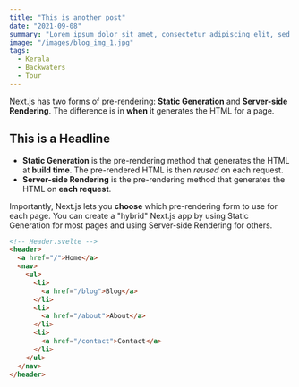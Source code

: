 ```yaml
---
title: "This is another post"
date: "2021-09-08"
summary: "Lorem ipsum dolor sit amet, consectetur adipiscing elit, sed do eiusmod tempor incididunt ut labore et dolore magna aliqua."
image: "/images/blog_img_1.jpg"
tags:
  - Kerala
  - Backwaters
  - Tour
---
```


Next.js has two forms of pre-rendering: **Static Generation** and **Server-side Rendering**. The difference is in **when** it generates the HTML for a page.

## This is a Headline

- **Static Generation** is the pre-rendering method that generates the HTML at **build time**. The pre-rendered HTML is then _reused_ on each request.
- **Server-side Rendering** is the pre-rendering method that generates the HTML on **each request**.

<Counter />

Importantly, Next.js lets you **choose** which pre-rendering form to use for each page. You can create a "hybrid" Next.js app by using Static Generation for most pages and using Server-side Rendering for others.

```html {3-5} title="cool-code.html"
<!-- Header.svelte -->
<header>
  <a href="/">Home</a>
  <nav>
    <ul>
      <li>
        <a href="/blog">Blog</a>
      </li>
      <li>
        <a href="/about">About</a>
      </li>
      <li>
        <a href="/contact">Contact</a>
      </li>
    </ul>
  </nav>
</header>
```

<CanvasTest />
